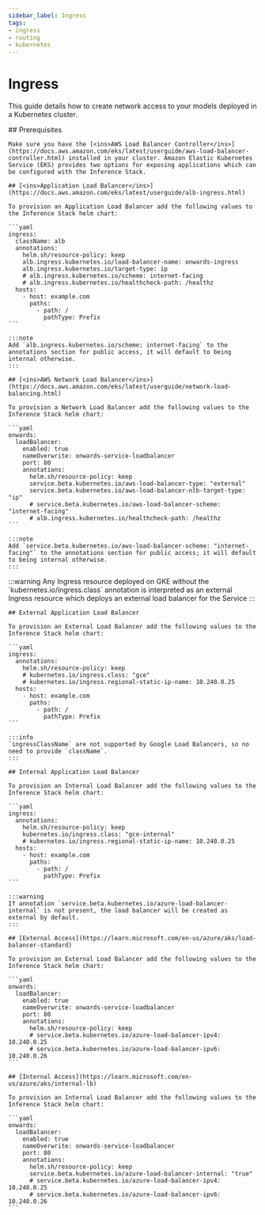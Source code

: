 ```yaml
---
sidebar_label: Ingress
tags: 
- ingress
- routing
- kubernetes
---
```



# Ingress

This guide details how to create network access to your models deployed in a Kubernetes cluster.

<Tabs groupId="operating-systems">
  <TabItem value="aws" label="AWS">
    ## Prerequisites

    Make sure you have the [<ins>AWS Load Balancer Controller</ins>](https://docs.aws.amazon.com/eks/latest/userguide/aws-load-balancer-controller.html) installed in your cluster. Amazon Elastic Kubernetes Service (EKS) provides two options for exposing applications which can be configured with the Inference Stack.

    ## [<ins>Application Load Balancer</ins>](https://docs.aws.amazon.com/eks/latest/userguide/alb-ingress.html)

    To provision an Application Load Balancer add the following values to the Inference Stack helm chart:

    ```yaml
    ingress:
      className: alb
      annotations:
        helm.sh/resource-policy: keep
        alb.ingress.kubernetes.io/load-balancer-name: onwards-ingress
        alb.ingress.kubernetes.io/target-type: ip
        # alb.ingress.kubernetes.io/scheme: internet-facing
        # alb.ingress.kubernetes.io/healthcheck-path: /healthz
      hosts:
        - host: example.com
          paths:
            - path: /
              pathType: Prefix
    ```

    :::note
    Add `alb.ingress.kubernetes.io/scheme: internet-facing` to the annotations section for public access, it will default to being internal otherwise.
    :::

    ## [<ins>AWS Network Load Balancer</ins>](https://docs.aws.amazon.com/eks/latest/userguide/network-load-balancing.html)

    To provision a Network Load Balancer add the following values to the Inference Stack helm chart:

    ```yaml
    onwards:
      loadBalancer:
        enabled: true
        nameOverwrite: onwards-service-loadbalancer
        port: 80
        annotations:
          helm.sh/resource-policy: keep
          service.beta.kubernetes.io/aws-load-balancer-type: "external"
          service.beta.kubernetes.io/aws-load-balancer-nlb-target-type: "ip"
          # service.beta.kubernetes.io/aws-load-balancer-scheme: "internet-facing"
          # alb.ingress.kubernetes.io/healthcheck-path: /healthz
    ```

    :::note
    Add `service.beta.kubernetes.io/aws-load-balancer-scheme: "internet-facing"` to the annotations section for public access; it will default to being internal otherwise.
    :::

  </TabItem>
  <TabItem value="gcp" label="GCP">
    :::warning
    Any Ingress resource deployed on GKE without the `kubernetes.io/ingress.class` annotation is interpreted as an external Ingress resource which deploys an external load balancer for the Service
    :::

    ## External Application Load Balancer

    To provision an External Load Balancer add the following values to the Inference Stack helm chart:

    ```yaml
    ingress:
      annotations:
        helm.sh/resource-policy: keep
        # kubernetes.io/ingress.class: "gce"
        # kubernetes.io/ingress.regional-static-ip-name: 10.240.0.25
      hosts:
        - host: example.com
          paths:
            - path: /
              pathType: Prefix
    ```

    :::info
    `ingressClassName` are not supported by Google Load Balancers, so no need to provide `className`.
    :::

    ## Internal Application Load Balancer

    To provision an Internal Load Balancer add the following values to the Inference Stack helm chart:

    ```yaml
    ingress:
      annotations:
        helm.sh/resource-policy: keep
        kubernetes.io/ingress.class: "gce-internal"
        # kubernetes.io/ingress.regional-static-ip-name: 10.240.0.25
      hosts:
        - host: example.com
          paths:
            - path: /
              pathType: Prefix
    ```

  </TabItem>
  <TabItem value="azure" label="Azure">

    :::warning
    If annotation `service.beta.kubernetes.io/azure-load-balancer-internal` is not present, the load balancer will be created as external by default.
    :::

    ## [External Access](https://learn.microsoft.com/en-us/azure/aks/load-balancer-standard)

    To provision an External Load Balancer add the following values to the Inference Stack helm chart:

    ```yaml
    onwards:
      loadBalancer:
        enabled: true
        nameOverwrite: onwards-service-loadbalancer
        port: 80
        annotations:
          helm.sh/resource-policy: keep
          # service.beta.kubernetes.io/azure-load-balancer-ipv4: 10.240.0.25
          # service.beta.kubernetes.io/azure-load-balancer-ipv6: 10.240.0.26
    ```

    ## [Internal Access](https://learn.microsoft.com/en-us/azure/aks/internal-lb)

    To provision an Internal Load Balancer add the following values to the Inference Stack helm chart:

    ```yaml
    onwards:
      loadBalancer:
        enabled: true
        nameOverwrite: onwards-service-loadbalancer
        port: 80
        annotations:
          helm.sh/resource-policy: keep
          service.beta.kubernetes.io/azure-load-balancer-internal: "true"
          # service.beta.kubernetes.io/azure-load-balancer-ipv4: 10.240.0.25
          # service.beta.kubernetes.io/azure-load-balancer-ipv6: 10.240.0.26
    ```

  </TabItem>
</Tabs>
